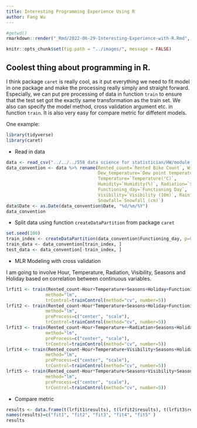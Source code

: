 ```yaml
---
title: Interesting Programming Experience Using R
author: Fang Wu
---
```


```r
#getwd()
rmarkdown::render("_Rmd/2022-06-29-Interesting-Experience-with-R.Rmd", output_dir =  "_posts/", output_format = "github_document", output_options = list(html_preview=FALSE))
```

```r
knitr::opts_chunk$set(fig.path = "../images/", message = FALSE)
```

## Coolest thing about programming in R.

I think package `caret` is really cool, as it put everything we need to fit model in one package and make the processing really simply and straight forward. Especially, we can put pre processing of data in function `train` to ensure that the test set got the exactly same transformation as the train set. We also can specify the model method, cross validation argument etc. in function `train`. It is also very easy for compare metric for diffetent models.

One example:

```r
library(tidyverse)
library(caret)
```
* Read in data

```r
data <- read_csv("../../../558 data science for statistician/HW/module 8/SeoulBikeData.csv", col_names=TRUE, locale=locale(encoding="latin1")) 
data_convention <- data %>% rename(Rented_count=`Rented Bike Count`, Wind_speed=`Wind speed (m/s)`,
                                   Dew_temperature=`Dew point temperature(°C)`,
                                   Temperature=`Temperature(°C)`,
                                   Humidity=`Humidity(%)`, Radiation=`Solar Radiation (MJ/m2)`,
                                   Functioning_day=`Functioning Day`,
                                   Visibility=`Visibility (10m)`, Rainfall=`Rainfall(mm)`,
                                   Snowfall=`Snowfall (cm)`)
data$Date <- as.Date(data_convention$Date, "%d/%m/%Y")
data_convention
```

* Split data using function `createDataPartition` from package `caret`

```r
set.seed(100)
train_index <- createDataPartition(data_convention$Functioning_day, p=0.75, list=FALSE)
train_data <- data_convention[train_index, ]
test_data <- data_convention[-train_index, ]
```

* MLR Modeling with cross validation

I am going to involve Hour, Temperature, Radiation, Visibility, Seasons and Holiday based on correlation between continuous variables. 

```r
lrfit1 <- train(Rented_count~Hour+Temperature+Seasons+Holiday+Functioning_day, data=train_data,
               method="lm",
               trControl=trainControl(method="cv", number=5))
lrfit2 <- train(Rented_count~Hour*Temperature+Seasons+Holiday+Functioning_day, data=train_data,
               method="lm",
               preProcess=c("center", "scale"),
               trControl=trainControl(method="cv", number=5))
lrfit3 <- train(Rented_count~Hour+Temperature++Radiation+Seasons+Holiday+Functioning_day, data=train_data,
               method="lm",
               preProcess=c("center", "scale"),
               trControl=trainControl(method="cv", number=5))
lrfit4 <- train(Rented_count~Hour+Temperature+Visibility+Seasons+Holiday+Functioning_day, data=train_data,
               method="lm",
               preProcess=c("center", "scale"),
               trControl=trainControl(method="cv", number=5))
lrfit5 <- train(Rented_count~Hour*Temperature+Seasons+Visibility+Seasons+Holiday+Functioning_day, data=train_data,
               method="lm",
               preProcess=c("center", "scale"),
               trControl=trainControl(method="cv", number=5))
```

* Compare metric

```r
results <- data.frame(t(lrfit1$results), t(lrfit2$results), t(lrfit3$results), t(lrfit4$results), t(lrfit5$results))
names(results)=c("fit1", "fit2", "fit3", "fit4", "fit5" )
results
```